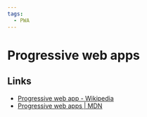 ```yaml
---
tags:
  - PWA
---
```


# Progressive web apps

## Links

- [Progressive web app - Wikipedia](https://en.wikipedia.org/wiki/Progressive_web_app)
- [Progressive web apps | MDN](https://developer.mozilla.org/en-US/docs/Web/Progressive_web_apps)
